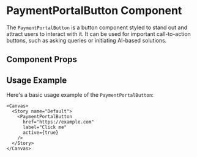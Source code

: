 

<Meta of={PaymentPortalButton} />

# PaymentPortalButton Component

The `PaymentPortalButton` is a button component styled to stand out and attract users to interact with it. It can be used for important call-to-action buttons, such as asking queries or initiating AI-based solutions.

## Component Props

<Canvas of={PaymentPortalButton.Default} />

<Controls />

## Usage Example

Here's a basic usage example of the `PaymentPortalButton`:

```tsx
<Canvas>
  <Story name="Default">
    <PaymentPortalButton
      href="https://example.com"
      label="Click me"
      active={true}
    />
  </Story>
</Canvas>
```
